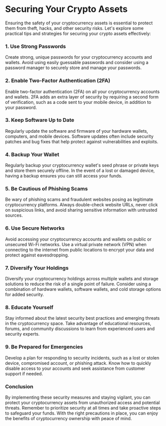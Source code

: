 # Securing Your Crypto Assets

Ensuring the safety of your cryptocurrency assets is essential to protect them from theft, hacks, and other security risks. Let's explore some practical tips and strategies for securing your crypto assets effectively:

### 1. Use Strong Passwords

Create strong, unique passwords for your cryptocurrency accounts and wallets. Avoid using easily guessable passwords and consider using a password manager to securely store and manage your passwords.

### 2. Enable Two-Factor Authentication (2FA)

Enable two-factor authentication (2FA) on all your cryptocurrency accounts and wallets. 2FA adds an extra layer of security by requiring a second form of verification, such as a code sent to your mobile device, in addition to your password.

### 3. Keep Software Up to Date

Regularly update the software and firmware of your hardware wallets, computers, and mobile devices. Software updates often include security patches and bug fixes that help protect against vulnerabilities and exploits.

### 4. Backup Your Wallet

Regularly backup your cryptocurrency wallet's seed phrase or private keys and store them securely offline. In the event of a lost or damaged device, having a backup ensures you can still access your funds.

### 5. Be Cautious of Phishing Scams

Be wary of phishing scams and fraudulent websites posing as legitimate cryptocurrency platforms. Always double-check website URLs, never click on suspicious links, and avoid sharing sensitive information with untrusted sources.

### 6. Use Secure Networks

Avoid accessing your cryptocurrency accounts and wallets on public or unsecured Wi-Fi networks. Use a virtual private network (VPN) when connecting to the internet from public locations to encrypt your data and protect against eavesdropping.

### 7. Diversify Your Holdings

Diversify your cryptocurrency holdings across multiple wallets and storage solutions to reduce the risk of a single point of failure. Consider using a combination of hardware wallets, software wallets, and cold storage options for added security.

### 8. Educate Yourself

Stay informed about the latest security best practices and emerging threats in the cryptocurrency space. Take advantage of educational resources, forums, and community discussions to learn from experienced users and security experts.

### 9. Be Prepared for Emergencies

Develop a plan for responding to security incidents, such as a lost or stolen device, compromised account, or phishing attack. Know how to quickly disable access to your accounts and seek assistance from customer support if needed.

### Conclusion

By implementing these security measures and staying vigilant, you can protect your cryptocurrency assets from unauthorized access and potential threats. Remember to prioritize security at all times and take proactive steps to safeguard your funds. With the right precautions in place, you can enjoy the benefits of cryptocurrency ownership with peace of mind.